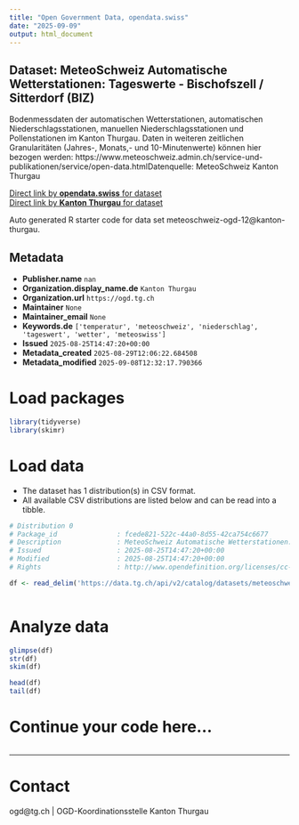 ```yaml
---
title: "Open Government Data, opendata.swiss"
date: "2025-09-09"
output: html_document
---
```


## Dataset: MeteoSchweiz Automatische Wetterstationen: Tageswerte - Bischofszell / Sitterdorf (BIZ)

Bodenmessdaten der automatischen Wetterstationen, automatischen Niederschlagsstationen, manuellen Niederschlagsstationen und Pollenstationen im Kanton Thurgau. Daten in weiteren zeitlichen Granularitäten (Jahres-, Monats,- und 10-Minutenwerte) können hier bezogen werden: https://www.meteoschweiz.admin.ch/service-und-publikationen/service/open-data.htmlDatenquelle: MeteoSchweiz Kanton Thurgau

[Direct link by **opendata.swiss** for dataset](https://opendata.swiss/de/dataset/meteoschweiz-automatische-wetterstationen-tageswerte-bischofszell-sitterdorf-biz)<br>
[Direct link by **Kanton Thurgau** for dataset](https://data.tg.ch/explore/dataset/meteoschweiz-ogd-12/)

Auto generated R starter code for data set meteoschweiz-ogd-12@kanton-thurgau.

## Metadata

- **Publisher.name** `nan`
- **Organization.display_name.de** `Kanton Thurgau`
- **Organization.url** `https://ogd.tg.ch`
- **Maintainer** `None`
- **Maintainer_email** `None`
- **Keywords.de** `['temperatur', 'meteoschweiz', 'niederschlag', 'tageswert', 'wetter', 'meteoswiss']`
- **Issued** `2025-08-25T14:47:20+00:00`
- **Metadata_created** `2025-08-29T12:06:22.684508`
- **Metadata_modified** `2025-09-08T12:32:17.790366`


# Load packages

```r

library(tidyverse)
library(skimr)

```

# Load data

-   The dataset has 1 distribution(s) in CSV format.
-   All available CSV distributions are listed below and can be read into a tibble.

```r

# Distribution 0
# Package_id               : fcede821-522c-44a0-8d55-42ca754c6677
# Description              : MeteoSchweiz Automatische Wetterstationen: Tageswerte - Bischofszell / Sitterdorf (BIZ) (csv)
# Issued                   : 2025-08-25T14:47:20+00:00
# Modified                 : 2025-08-25T14:47:20+00:00
# Rights                   : http://www.opendefinition.org/licenses/cc-by/

df <- read_delim('https://data.tg.ch/api/v2/catalog/datasets/meteoschweiz-ogd-12/exports/csv?use_labels=true')



```

# Analyze data

```r

glimpse(df)
str(df)
skim(df)

head(df)
tail(df)

```

# Continue your code here...

```r

```

------------------------------------------------------------------------

# Contact

ogd@tg.ch | OGD-Koordinationsstelle Kanton Thurgau
